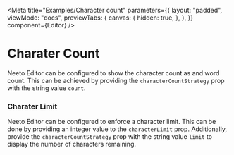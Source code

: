 
<Meta
  title="Examples/Character count"
  parameters={{
    layout: "padded",
    viewMode: "docs",
    previewTabs: {
      canvas: {
        hidden: true,
      },
    },
  }}
  component={Editor}
/>

# Charater Count

Neeto Editor can be configured to show the character count as and word count.
This can be achieved by providing the `characterCountStrategy` prop with the
string value `count`.

<Canvas>
  <Story name="Character count and word count">
    <Editor characterCountStrategy="count" />
  </Story>
</Canvas>

### **Charater Limit**

Neeto Editor can be configured to enforce a character limit. This can be done by
providing an integer value to the `characterLimit` prop. Additionally, provide
the `characterCountStrategy` prop with the string value `limit` to display the
number of characters remaining.

<Canvas>
  <Story name="Character limit">
    <Editor characterCountStrategy="limit" characterLimit={100} />
  </Story>
</Canvas>
